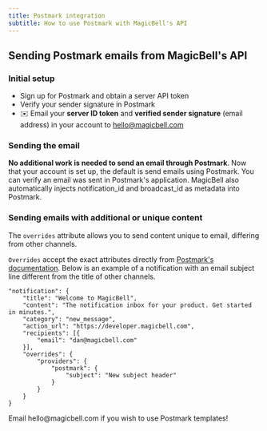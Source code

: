 ```yaml
---
title: Postmark integration
subtitle: How to use Postmark with MagicBell's API
---
```


## Sending Postmark emails from MagicBell's API

### Initial setup

- Sign up for Postmark and obtain a server API token
- Verify your sender signature in Postmark
- ✉️ Email your **server ID token** and **verified sender signature** (email address) in your account to hello@magicbell.com

### Sending the email

**No additional work is needed to send an email through Postmark**. Now that your account is set up, the default is send emails using Postmark. You can verify an email was sent in Postmark's application. MagicBell also automatically injects notification_id and broadcast_id as metadata into Postmark.

### Sending emails with additional or unique content

The `overrides` attribute allows you to send content unique to email, differing from other channels.

`Overrides` accept the exact attributes directly from [Postmark's documentation](https://postmarkapp.com/developer/api/email-api). Below is an example of a notification with an email subject line different from the title of other channels.

```shell hideHeader
"notification": {
    "title": "Welcome to MagicBell",
    "content": "The notification inbox for your product. Get started in minutes.",
    "category": "new_message",
    "action_url": "https://developer.magicbell.com",
    "recipients": [{
        "email": "dan@magicbell.com"
    }],
    "overrides": {
        "providers": {
            "postmark": {
                "subject": "New subject header"
            }
        }
    }
}
```

<Note>
Email hello@magicbell.com if you wish to use Postmark templates!
</Note>
